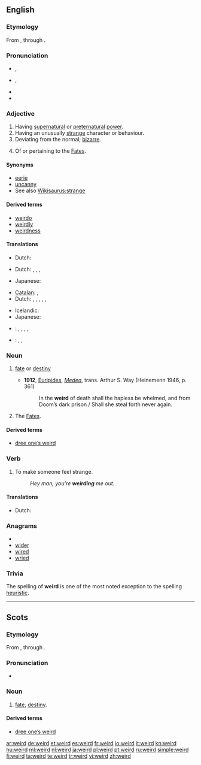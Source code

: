 {{was wotd|2007|March|5}}
==English==

===Etymology===
From {{etyl|ang}} {{term|wyrd||fate, destiny|lang=ang}}, through {{term|weohrtan||to become|lang=ang}}.

===Pronunciation===
* {{a|RP}} {{IPA|/wɪəd/}}, {{SAMPA|/wI@d/}}
* {{a|US}} {{IPA|/wiɚd/|/wɪɚd/}}, {{SAMPA|/wi@rd/}}
* {{audio|en-us-weird.ogg|Audio (US)}}
* {{rhymes|ɪə(r)d}}

===Adjective===
{{en-adj|er}}

# Having [[supernatural]] or [[preternatural]] [[power]].
# Having an unusually [[strange]] character or behaviour.
# Deviating from the normal; [[bizarre]].
# {{archaic}} Of or pertaining to the [[Fates]].

{{rfex}}

====Synonyms====
{{rfc|sort out in senses}} 
* [[eerie]]
* [[uncanny]]
* See also [[Wikisaurus:strange]]

====Derived terms====
* [[weirdo]]
* [[weirdly]]
* [[weirdness]]

====Translations====
{{trans-top|having supernatural or preternatural power}}
* Dutch: {{t+|nl|bovennatuurlijk}}
{{trans-mid}}
{{trans-bottom}}

{{trans-top|having an unusually strange character or behaviour}}
* Dutch: {{t+|nl|vreemd}}, {{t+|nl|raar}}, {{t-|nl|bizar}}, {{t+|nl|eigenaardig}}
{{trans-mid}}
* Japanese: {{t-|ja|変な|tr=hen na}}
{{trans-bottom}}

{{trans-top|deviating from the normal; bizarre}}
* [[Catalan]]: {{t|ca|rar/a,|m|f}},  {{t|ca|estrany/a|m|f}}
* Dutch: {{t+|nl|vreemd}}, {{t+|nl|raar}}, {{t+|nl|ongewoon}}, {{t-|nl|bizar}}, {{t+|nl|eigenaardig}}, {{t+|nl|merkwaardig}}
{{trans-mid}}
* Icelandic: {{t|is|kynlegur|m}}
* Japanese: {{t-|ja|変な|tr=hen na}}
{{trans-bottom}}

{{trans-top|archaic: of or pertaining to the Fates}}
{{trans-mid}}
{{trans-bottom}}

{{checktrans-top}}
* {{ttbc|German}}: {{t|de|eigenartig}}, {{t+|de|merkwürdig}}, {{t+|de|sonderbar}}, {{t+|de|seltsam}}, {{t+|de|bizarr}}
{{trans-mid}}
* {{ttbc|Polish}}: {{t+|pl|dziwny}}, {{t|pl|dziwaczny}}, {{t|pl|cudaczny}}
{{trans-bottom}}

===Noun===
{{en-noun}}

# {{context|archaic|except in Scots}} [[fate]] or [[destiny]]
#* '''1912''', [[w:Euripides|Euripides]], ''[[s:Medea|Medea]]'', trans. Arthur S. Way (Heinemenn 1946, p. 361)
#*: In the '''weird''' of death shall the hapless be whelmed, and from Doom’s dark prison / Shall she steal forth never again.
# {{context|archaic|in plural}} The [[Fates]].

====Derived terms====
* [[dree one’s weird]]

===Verb===
{{rfc|shouldn’t this be at [[weird out]]?}}
{{en-verb}}

# To make someone feel strange.
#: ''Hey man, you’re '''weirding''' me out.''

====Translations====
{{trans-top|make feel strange}}
* Dutch: {{t+|nl|de}} {{t-|nl|kriebel|alt=kriebels}} {{t+|nl|bezorgen}}
{{trans-mid}}
{{trans-bottom}}

===Anagrams===
* {{alphagram|deirw}}
* [[wider#English|wider]]
* [[wired#English|wired]]
* [[wried#English|wried]]

===Trivia===
The spelling of '''weird''' is one of the most noted exception to the {{w|I before E except after C}} spelling [[heuristic]].

----

==Scots==

===Etymology===
From {{etyl|ang|sco}} {{term|wyrd||fate, destiny|lang=ang}}, through {{term|weohrtan||to become|lang=ang}}.

===Pronunciation===
* {{IPA|/wird/|lang=sco}}

===Noun===
{{sco-noun}}

# [[fate]], [[destiny]].

====Derived terms====
* [[dree one’s weird]]

[[ar:weird]]
[[de:weird]]
[[et:weird]]
[[es:weird]]
[[fr:weird]]
[[io:weird]]
[[it:weird]]
[[kn:weird]]
[[hu:weird]]
[[ml:weird]]
[[nl:weird]]
[[ja:weird]]
[[pl:weird]]
[[pt:weird]]
[[ru:weird]]
[[simple:weird]]
[[fi:weird]]
[[ta:weird]]
[[te:weird]]
[[tr:weird]]
[[vi:weird]]
[[zh:weird]]